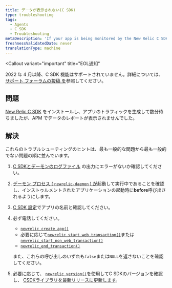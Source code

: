 ```yaml
---
title: データが表示されない(C SDK)
type: troubleshooting
tags:
  - Agents
  - C SDK
  - Troubleshooting
metaDescription: 'If your app is being monitored by the New Relic C SDK but isn''t reporting data, follow these troubleshooting tips.'
freshnessValidatedDate: never
translationType: machine
---
```


<Callout
  variant="important"
  title="EOL通知"
>
  2022 年 4 月以降、C SDK 機能はサポートされていません。詳細については、 [サポート フォーラムの投稿 を](https://discuss.newrelic.com/t/q1-bulk-eol-announcement-fy23/181744)参照してください。
</Callout>

## 問題

[New Relic C SDK](/docs/install-c-agent-compile-link-your-code) をインストールし、アプリのトラフィックを生成して数分待ちましたが、APM でデータのレポートが表示されませんでした。

## 解決

これらのトラブルシューティングのヒントは、最も一般的な問題から最も一般的でない問題の順に並んでいます。

1. [C SDKとデーモンのログファイル](/docs/generate-logs-troubleshooting-c-sdk) の出力にエラーがないか確認してください。

2. [デーモン プロセス ( `newrelic-daemon` ) が](/docs/install-c-sdk-compile-link-your-code#daemon)起動して実行中であることを確認し、インストゥルメントされたアプリケーションの起動時に<DNT>**before**</DNT>呼び出されるようにします。

3. [C SDK 設定](/docs/c-sdk-configuration)でアプリの名前と<InlinePopover type="licenseKey"/>確認してください。

4. 必ず電話してください。

   * [`newrelic_create_app()`](https://newrelic.github.io/c-sdk/libnewrelic_8h.html#a61dd90439ae3cc5060021f6ab4701132)
   * 必要に応じて[`newrelic_start_web_transaction()`](https://newrelic.github.io/c-sdk/libnewrelic_8h.html#adbf7c1fa57482f6e0a7f291e0b5ec80f)または[`newrelic_start_non_web_transaction()`](https://newrelic.github.io/c-sdk/libnewrelic_8h.html#a88648cc287f8d7e371139dc3809b7afb)
   * [`newrelic_end_transaction()`](https://newrelic.github.io/c-sdk/libnewrelic_8h.html#acbd88933d620c21b7b19f12b6f042da8)

   また、これらの呼び出しのいずれも`false`または`NULL`を返さないことを確認してください。

5. 必要に応じて、 [`newrelic_version()`](https://newrelic.github.io/c-sdk/libnewrelic_8h.html#a8aec87e54af38e466fc5f715ef591d10)を使用してC SDKのバージョンを確認し、 [CSDKライブラリを最新リリースに更新します](/docs/update-your-c-sdk-library)。